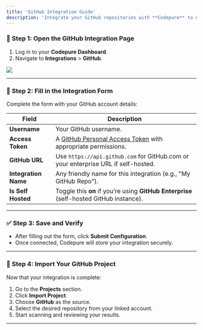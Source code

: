 ```yaml
---
title: 'GitHub Integration Guide'
description: 'Integrate your GitHub repositories with **Codepure** to enable automated security scanning using our SAST, SCA, Container Security, and Secret Scanning engines.'
---
```


### 📍 Step 1: Open the GitHub Integration Page

1. Log in to your **Codepure Dashboard**.
2. Navigate to **Integrations** > **GitHub**.

<Frame>
  <img src="/assets/github_config.PNG" style={{ borderRadius: '0.5rem' }} />
</Frame>

---

### 📝 Step 2: Fill in the Integration Form

Complete the form with your GitHub account details:

| Field                | Description                                                                                        |
| -------------------- | -------------------------------------------------------------------------------------------------- |
| **Username**         | Your GitHub username.                                                                              |
| **Access Token**     | A [GitHub Personal Access Token](https://github.com/settings/tokens) with appropriate permissions. |
| **GitHub URL**       | Use `https://api.github.com` for GitHub.com or your enterprise URL if self-hosted.                 |
| **Integration Name** | Any friendly name for this integration (e.g., "My GitHub Repo").                                   |
| **Is Self Hosted**   | Toggle this **on** if you’re using **GitHub Enterprise** (self-hosted GitHub instance).            |

---

### ✅ Step 3: Save and Verify

* After filling out the form, click **Submit Configuration**.
* Once connected, Codepure will store your integration securely.

---

### 🚀 Step 4: Import Your GitHub Project

Now that your integration is complete:

1. Go to the **Projects** section.
2. Click **Import Project**.
3. Choose **GitHub** as the source.
4. Select the desired repository from your linked account.
5. Start scanning and reviewing your results.

---
